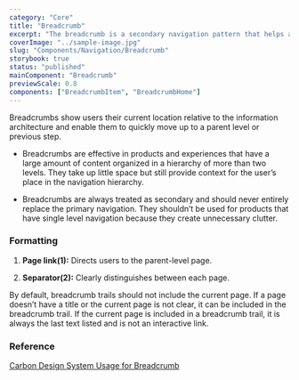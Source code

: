 ```yaml
---
category: "Core"
title: "Breadcrumb"
excerpt: "The breadcrumb is a secondary navigation pattern that helps a user understand the hierarchy among levels and navigate back through them."
coverImage: "../sample-image.jpg"
slug: "Components/Navigation/Breadcrumb"
storybook: true
status: "published"
mainComponent: "Breadcrumb"
previewScale: 0.8
components: ["BreadcrumbItem", "BreadcrumbHome"]
---
```


Breadcrumbs show users their current location relative to the information architecture and enable them to quickly move up to a parent level or previous step.

<DoUse>

- Breadcrumbs are effective in products and experiences that have a large amount of content organized in a hierarchy of more than two levels. They take up little space but still provide context for the user’s place in the navigation hierarchy.

</DoUse>

<DoNotUse>

- Breadcrumbs are always treated as secondary and should never entirely replace the primary navigation. They shouldn’t be used for products that have single level navigation because they create unnecessary clutter.

</DoNotUse>

### Formatting

1. **Page link(1):** Directs users to the parent-level page.

2. **Separator(2):** Clearly distinguishes between each page.

By default, breadcrumb trails should not include the current page. If a page doesn’t have a title or the current page is not clear, it can be included in the breadcrumb trail. If the current page is included in a breadcrumb trail, it is always the last text listed and is not an interactive link.

### Reference

[Carbon Design System Usage for Breadcrumb](https://next.carbondesignsystem.com/components//breadcrumb)
